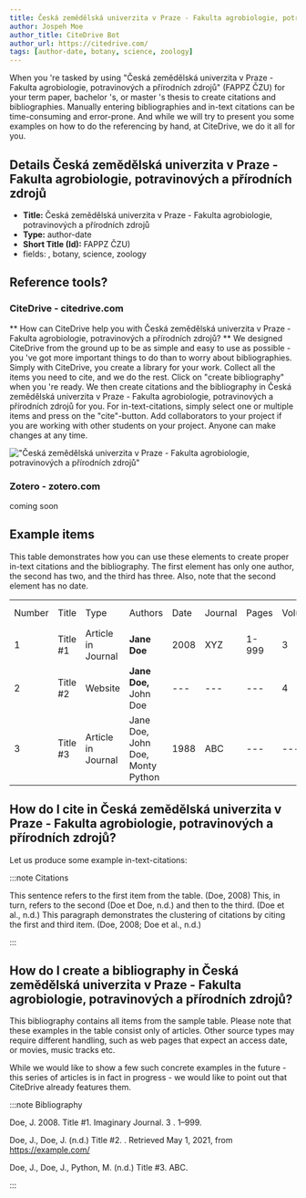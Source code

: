 ```yaml
---
title: Česká zemědělská univerzita v Praze - Fakulta agrobiologie, potravinových a přírodních zdrojů
author: Jospeh Moe
author_title: CiteDrive Bot
author_url: https://citedrive.com/
tags: [author-date, botany, science, zoology]
---
```


When you 're tasked by using "Česká zemědělská univerzita v Praze - Fakulta agrobiologie, potravinových a přírodních zdrojů" (FAPPZ ČZU) for your term paper, bachelor 's, or master 's thesis to create citations and bibliographies.
Manually entering bibliographies and in-text citations can be time-consuming and error-prone. And while we will try to present you some examples on how to do the referencing by hand, at CiteDrive, we do it all for you.

## Details  Česká zemědělská univerzita v Praze - Fakulta agrobiologie, potravinových a přírodních zdrojů
* **Title:** Česká zemědělská univerzita v Praze - Fakulta agrobiologie, potravinových a přírodních zdrojů
* **Type:** author-date
* **Short Title (Id):** FAPPZ ČZU)
* fields: , botany, science, zoology

## Reference tools?
### CiteDrive - citedrive.com
** How can CiteDrive help you with Česká zemědělská univerzita v Praze - Fakulta agrobiologie, potravinových a přírodních zdrojů? **
We designed CiteDrive from the ground up to be as simple and easy to use as possible - you 've got more important things to do than to worry about bibliographies. Simply with CiteDrive, you create a library for your work. Collect all the items you need to cite, and we do the rest. Click on "create bibliography" when you 're ready. We then create citations and the bibliography in Česká zemědělská univerzita v Praze - Fakulta agrobiologie, potravinových a přírodních zdrojů for you. For in-text-citations, simply select one or multiple items and press on the "cite"-button. Add collaborators to your project if you are working with other students on your project. Anyone can make changes at any time.


!["Česká zemědělská univerzita v Praze - Fakulta agrobiologie, potravinových a přírodních zdrojů"](images/ceska-zemedelska-univerzita-v-praze--fakulta-agrobiologie-potravinovych-a-prirodnich-zdroju.svg "Choose Česká zemědělská univerzita v Praze - Fakulta agrobiologie, potravinových a přírodních zdrojů in the CiteDrive App")

### Zotero - zotero.com

coming soon

## Example items

This table demonstrates how you can use these elements to create proper in-text citations and the bibliography. The first element has only one author, the second has two, and the third has three. Also, note that the second element has no date.


<table>
  <tr>
   <td>Number
   </td>
   <td>Title
   </td>
   <td>Type
   </td>
   <td>Authors
   </td>
   <td>Date
   </td>
   <td>Journal
   </td>
   <td>Pages
   </td>
   <td>Volume
   </td>
   <td>Issue
   </td>
   <td>Access Date
   </td>
  </tr>
  <tr>
   <td>1
   </td>
   <td>Title #1
   </td>
   <td>Article in Journal
   </td>
   <td><strong>Jane Doe</strong>
   </td>
   <td>2008
   </td>
   <td>XYZ
   </td>
   <td>1-999
   </td>
   <td>3
   </td>
   <td>2
   </td>
   <td>--
   </td>
  </tr>
  <tr>
   <td>
2
   </td>
   <td>Title #2
   </td>
   <td>Website
   </td>
   <td><strong>Jane Doe, </strong>John Doe
   </td>
   <td>---
   </td>
   <td>---
   </td>
   <td>---
   </td>
   <td>4
   </td>
   <td>---
   </td>
   <td>2020-05-01
   </td>
  </tr>
  <tr>
   <td>3
   </td>
   <td>Title #3
   </td>
   <td>Article in Journal
   </td>
   <td>Jane Doe, John Doe, Monty Python
   </td>
   <td>1988
   </td>
   <td>ABC
   </td>
   <td>---
   </td>
   <td>---
   </td>
   <td>16
   </td>
   <td>---
   </td>
  </tr>
</table>



## How do I cite in  Česká zemědělská univerzita v Praze - Fakulta agrobiologie, potravinových a přírodních zdrojů?

Let us produce some example in-text-citations:

:::note Citations


This sentence refers to the first item from the table. (Doe, 2008) This, in turn, refers to the second (Doe et Doe, n.d.)
and then to the third.  (Doe et al., n.d.)
This paragraph demonstrates the clustering of citations by citing the first and third item. (Doe, 2008; Doe et al., n.d.)

:::

## How do I create a bibliography in Česká zemědělská univerzita v Praze - Fakulta agrobiologie, potravinových a přírodních zdrojů?

This bibliography contains all items from the sample table. Please note that these examples in the table consist only of articles. Other source types may require different handling, such as web pages that expect an access date, or movies, music tracks etc.

While we would like to show a few such concrete examples in the future - this series of articles is in fact in progress - we would like to point out that CiteDrive already features them.

:::note Bibliography

Doe, J. 2008.  Title #1. Imaginary Journal. 3 . 1–999.

Doe, J., Doe, J. (n.d.) Title #2. . Retrieved  May 1, 2021,  from https://example.com/

Doe, J., Doe, J., Python, M. (n.d.) Title #3. ABC.



:::


        